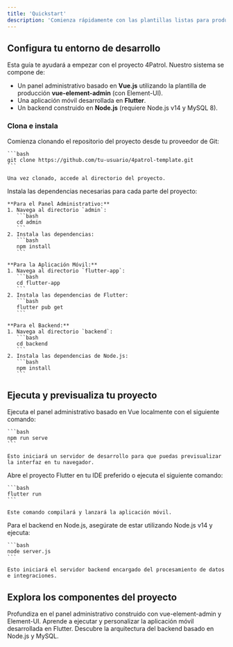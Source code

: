 ```yaml
---
title: 'Quickstart'
description: 'Comienza rápidamente con las plantillas listas para producción del panel administrativo, la app móvil y el backend de 4Patrol'
---
```


## Configura tu entorno de desarrollo

Esta guía te ayudará a empezar con el proyecto 4Patrol. Nuestro sistema se compone de:
- Un panel administrativo basado en **Vue.js** utilizando la plantilla de producción **vue-element-admin** (con Element-UI).
- Una aplicación móvil desarrollada en **Flutter**.
- Un backend construido en **Node.js** (requiere Node.js v14 y MySQL 8).

### Clona e instala

<AccordionGroup>
  <Accordion icon="github" title="Clona el repositorio">
    Comienza clonando el repositorio del proyecto desde tu proveedor de Git:
    
    ```bash
    git clone https://github.com/tu-usuario/4patrol-template.git
    ```
    
    Una vez clonado, accede al directorio del proyecto.
  </Accordion>
  <Accordion icon="code" title="Instala las dependencias">
    Instala las dependencias necesarias para cada parte del proyecto:
    
    **Para el Panel Administrativo:**
    1. Navega al directorio `admin`:
       ```bash
       cd admin
       ```
    2. Instala las dependencias:
       ```bash
       npm install
       ```
    
    **Para la Aplicación Móvil:**
    1. Navega al directorio `flutter-app`:
       ```bash
       cd flutter-app
       ```
    2. Instala las dependencias de Flutter:
       ```bash
       flutter pub get
       ```
    
    **Para el Backend:**
    1. Navega al directorio `backend`:
       ```bash
       cd backend
       ```
    2. Instala las dependencias de Node.js:
       ```bash
       npm install
       ```
  </Accordion>
</AccordionGroup>

## Ejecuta y previsualiza tu proyecto

<AccordionGroup>
  <Accordion icon="eye" title="Inicia el Panel Administrativo">
    Ejecuta el panel administrativo basado en Vue localmente con el siguiente comando:
    
    ```bash
    npm run serve
    ```
    
    Esto iniciará un servidor de desarrollo para que puedas previsualizar la interfaz en tu navegador.
  </Accordion>
  <Accordion icon="mobile-alt" title="Ejecuta la Aplicación Móvil">
    Abre el proyecto Flutter en tu IDE preferido o ejecuta el siguiente comando:
    
    ```bash
    flutter run
    ```
    
    Este comando compilará y lanzará la aplicación móvil.
  </Accordion>
  <Accordion icon="server" title="Inicia el Backend">
    Para el backend en Node.js, asegúrate de estar utilizando Node.js v14 y ejecuta:
    
    ```bash
    node server.js
    ```
    
    Esto iniciará el servidor backend encargado del procesamiento de datos e integraciones.
  </Accordion>
</AccordionGroup>

## Explora los componentes del proyecto

<CardGroup>
  <Card title="Panel Administrativo basado en Vue" icon="desktop" href="/docs/sistema/admin-panel">
    Profundiza en el panel administrativo construido con vue-element-admin y Element-UI.
  </Card>
  <Card title="Aplicación Móvil en Flutter" icon="mobile" href="/docs/sistema/mobile-app">
    Aprende a ejecutar y personalizar la aplicación móvil desarrollada en Flutter.
  </Card>
  <Card title="Backend en Node.js" icon="server" href="/docs/sistema/backend">
    Descubre la arquitectura del backend basado en Node.js y MySQL.
  </Card>
</CardGroup>



